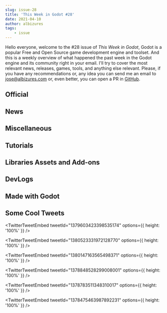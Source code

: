 ```yaml
---
slug: issue-28
title: 'This Week in Godot #28'
date: 2021-04-10
author: albizures
tags:
	- issue
---
```


Hello everyone, welcome to the #28 issue of _This Week in Godot_, Godot is a popular Free and Open Source game development engine and toolset. And this is a weekly overview of what happened the past week in the Godot engine and its community right in your email. I'll try to cover the most relevant news, releases, games, tools, and anything else relevant. Please, if you have any recommendations or, any idea you can send me an email to jose@albizures.com or, even better, you can open a PR in [GitHub](https://github.com/albizures/ThisWeekInGodot).

## Official

<Card
	author="Godot Engine"
	link="https://godotengine.org/article/release-candidate-godot-3-3-rc-8"
	label="Release candidate: Godot 3.3 RC 8"
	description="Here’s another Release Candidate fixing a few important issues prior to Godot 3.3-stable. We’re now really close to calling it final, so it’s probably your last chance to try the RC and thwart our hopes to release 3.3 soon ;)"
	publisher="Godot Engine"
	icon="https://godotengine.org/themes/godotengine/assets/favicon.png"
	cover="https://godotengine.org/storage/app/uploads/public/606/c74/84a/606c7484a882d322344009.jpg"
	date="2021-04-07T09:00:00.000Z"
/>

## News

<Card
	author="godotengine"
	link="https://github.com/godotengine/godot/pull/47761"
	label="Add marshalling to PackedByteArray by reduz · Pull Request #47761 · godotengine/godot"
	description="Decode/Encode functions for u8,s8,u16,s16,u32,s32,u64,s64,half,float,double,variant at any offset"
	publisher="GitHub"
	icon="https://github.com/windows-tile.png"
	cover="https://avatars.githubusercontent.com/u/6318500?s=400&v=4"
	date="2021-04-09T09:00:00.000Z"
/>

<Card
	author="TeamApplePie"
	link="https://itch.io/jam/gotm-jam-3/entries"
	label="The results for #gotmjam are in!"
	description="Gotm.io Jam is the opportunity for you to make a game using the Godot Engine over the course of two weekends (ten days)."
	publisher="itch.io"
	icon="https://itch.io/favicon.ico"
	cover="https://img.itch.zone/aW1hZ2UyL2phbS8zMDAzMTgvNTUwNDc5My5wbmc=/508x254%23mb/OoDLEr.png"
/>

<Card
	author="godotengine"
	link="https://github.com/godotengine/godot-proposals/issues/2560"
	label="Redesign Camera3D pivoting and unocclusion · Issue #2560 · godotengine/godot-proposals"
	description="Describe the project you are working on Godot Describe the problem or limitation you are having in your project Doing proper game cameras in Godot is not obvious. Currently, two overlapping (to som..."
	publisher="GitHub"
	icon="https://github.com/windows-tile.png"
	cover="https://avatars.githubusercontent.com/u/6318500?s=400&v=4"
	date="2021-04-06T09:00:00.000Z"
/>

<Card
	author="Bakenshake"
	link="https://itch.io/jam/godot-wild-jam-32"
	label="Godot Wild Jam #32: Submissions open"
	description="A game jam from 2021-04-09 to 2021-04-22 hosted by Bakenshake. Welcome to the Godot Wild Jam which starts the second weekend of every month. Whether you’re a person who likes to go wild, a casual game developer, G..."
	publisher="itch.io"
	icon="https://itch.io/favicon.ico"
	cover="https://img.itch.zone/aW1hZ2UyL2phbS8yOTg1NzMvNTM5OTY3Mi5wbmc=/original/o4fcZx.png"
	date="2021-04-11T05:21:00.000Z"
/>

## Miscellaneous

<Card
	author="Emily"
	link="https://www.youtube.com/watch?v=cderpWR3u_M"
	label="Bitmapflow Godot animation comparison"
	description="https://github.com/Bauxitedev/bitmapflow"
	publisher="YouTube"
	icon="https://www.youtube.com/s/desktop/9528aa7e/img/favicon_144.png"
	cover="https://i.ytimg.com/vi/cderpWR3u_M/maxresdefault.jpg"
	date="2021-04-07T00:00:00.000Z"
/>

<Card
	author="Solo CodeNet"
	link="https://www.youtube.com/watch?v=bRBKoGPCK9w"
	label="1 year of prototypes games"
	description="hello les amis c’est solo ! on crée des jeux avec Godot engine si vous voulez prolonger la discussion n’hésitez pas à nous rejoindre sur le discord solo_code..."
	publisher="YouTube"
	icon="https://www.youtube.com/s/desktop/9528aa7e/img/favicon_144.png"
	cover="https://i.ytimg.com/vi/bRBKoGPCK9w/maxresdefault.jpg"
	date="2021-04-04T00:00:00.000Z"
/>

<Card
	author="Qbieshay"
	link="https://twitter.com/qbieshay/status/1378839484293390340"
	label="Another month, another challenge in Godot's VFX server!"
	description="This month's theme is 🌼healing🌸"
	publisher="Twitter"
	icon="https://abs.twimg.com/responsive-web/client-web/icon-ios.b1fc7275.png"
/>

<Card
	author="Gonzalo Gutiérrez"
	link="https://godotes.com/issues/godotes-1/"
	label="Godotes #1 - The year of Godot. the first issue of Godot Notes"
	description="The first issue of Godot Notes. A weekly Godot engine newsletter. This week: Godot growth through the years"
	publisher="Godot Notes"
	icon="https://godotes.com/content/images/2020/12/GodotesLogo2-3.svg"
	cover="https://godotes.com/content/images/2021/01/dataScreenFinal-1.png"
	date="2021-01-15T22:19:22.000Z"
/>

<Card
	author="tcmug"
	link="https://godotshaders.com/shader/focus-rectangle-box/"
	label="Focus rectangle / box - Godot Shaders"
	description="Slap on a quad to display selection of a unit,..."
	publisher="Godot Shaders"
	icon="https://godotshaders.com/wp-content/uploads/2021/01/favicon.png"
	cover="https://godotshaders.com/wp-content/uploads/2021/01/bookmark_loggedout.png"
	date="2021-04-10T05:25:08.000Z"
/>

<Card
	author="rakaisahakarya"
	link="https://godotshaders.com/shader/toon-shader-inspired-of-genshin-impact/"
	label="Toon Shader inspired by Genshin Impact - Godot Shaders"
	description="I create simple Toon Shader inspired of Genshin Impact. not..."
	publisher="Godot Shaders"
	icon="https://godotshaders.com/wp-content/uploads/2021/01/favicon.png"
	cover="https://godotshaders.com/wp-content/uploads/2021/01/toon_shader.jpg"
	date="2021-04-03T18:47:04.000Z"
/>

<Card
	author="QbieShay"
	link="https://godotshaders.com/shader/texture-mix-example/"
	label="Texture mix example - Godot Shaders"
	description="A shader that showcases three different ways of mixing textures:–..."
	publisher="Godot Shaders"
	icon="https://godotshaders.com/wp-content/uploads/2021/01/favicon.png"
	cover="https://godotshaders.com/wp-content/uploads/2021/01/bookmark_loggedout.png"
	date="2021-04-06T22:38:06.000Z"
/>

<Card
	author="tcmug"
	link="https://godotshaders.com/shader/focus-circle-ring/"
	label="Focus circle / ring - Godot Shaders"
	description="Slap on a quad to display selection of a unit,..."
	publisher="Godot Shaders"
	icon="https://godotshaders.com/wp-content/uploads/2021/01/favicon.png"
	cover="https://godotshaders.com/wp-content/uploads/2021/01/Screenshot-2021-04-10-at-8.17.30.png"
	date="2021-04-10T05:25:17.000Z"
/>

## Tutorials

<Card
	author="MarvinGamedev"
	link="https://www.youtube.com/watch?v=dcfV47D5GRw"
	label="Making a game in 20 minutes!! (fruit ninja on godot)"
	description="follow me on twitter at @marvingamedev#games #godot #gamedev"
	publisher="YouTube"
	icon="https://www.youtube.com/s/desktop/9528aa7e/img/favicon_144.png"
	cover="https://i.ytimg.com/vi/dcfV47D5GRw/maxresdefault.jpg"
	date="2021-04-04T00:00:00.000Z"
/>

<Card
	author="iaknihs"
	link="https://www.youtube.com/watch?v=AAB6JwI3LVA"
	label="Godot Labels in 3D — Name Plates (Tutorial)"
	description="A tutorial video on how to make Nametags (or Entity descriptions, etc.) as you often see above Players’ and NPCs’ heads in MMORPGs and even some single-playe..."
	publisher="YouTube"
	icon="https://www.youtube.com/s/desktop/9528aa7e/img/favicon_144.png"
	cover="https://i.ytimg.com/vi/AAB6JwI3LVA/maxresdefault.jpg"
	date="2021-04-07T00:00:00.000Z"
/>

<Card
	author="DavidGames001"
	link="https://www.youtube.com/watch?v=UakfVXeVsko"
	label="[Portuguese] Simplifica Godot3 ep4 NodePath (Caminho Para o No)"
	description="Nessa serie vou trazer diversos tutoriais voltados para funções, nos, variáveis e elementos da ferramenta e como aplica-los no Godot de forma que possam des..."
	publisher="YouTube"
	icon="https://www.youtube.com/s/desktop/9528aa7e/img/favicon_144.png"
	cover="https://i.ytimg.com/vi/UakfVXeVsko/maxresdefault.jpg"
	date="2021-04-07T00:00:00.000Z"
/>

<Card
	author="Bramwell Williams"
	link="https://www.youtube.com/watch?v=9RRoKKQ7nF0"
	label="Advanced particles: Godot Guide"
	description="00:00 introduction00:38 emission masks02:45 particle animations04:20 spike pit06:24 particle queue10:06 particle shadersA selection of advanced techniques fo..."
	publisher="YouTube"
	icon="https://www.youtube.com/s/desktop/9528aa7e/img/favicon_144.png"
	cover="https://i.ytimg.com/vi/9RRoKKQ7nF0/maxresdefault.jpg"
	date="2021-04-07T00:00:00.000Z"
/>

<Card
	author="Game Development Center"
	link="https://www.youtube.com/watch?v=ZS9IoPv2TfI"
	label="Changing Player Appearance when Equipping | Godot Tutorial"
	description="In this Godot tutorial, I will teach you how to change the appearance of your player character based on the equipment you have equipped. I will teach you a c..."
	publisher="YouTube"
	icon="https://www.youtube.com/s/desktop/9528aa7e/img/favicon_144.png"
	cover="https://i.ytimg.com/vi/ZS9IoPv2TfI/maxresdefault.jpg"
	date="2021-04-05T00:00:00.000Z"
/>

<Card
	author="Arith metic"
	link="https://www.youtube.com/watch?v=oJuzoAPZo6I"
	label="How to Create an Animated Splash Screen - Godot Tutorial"
	description="This tutorial covers how I built the animated splash screen for Brackeys Game Jam 2021.1This covers how to use Godot’s path2d and the fade in fade out that I..."
	publisher="YouTube"
	icon="https://www.youtube.com/s/desktop/9528aa7e/img/favicon_144.png"
	cover="https://i.ytimg.com/vi/oJuzoAPZo6I/hqdefault.jpg"
	date="2021-04-06T00:00:00.000Z"
/>

<Card
	author="Dimension Omega"
	link="https://www.youtube.com/watch?v=GkDQGJ0sjGg"
	label="Point & Click Adventure Game with Godot Tutorial - Inventory Part 3(Using Items)"
	description="In this video we are using items that will collected. Using different items will generate different response messages to the player. If the player uses the c..."
	publisher="YouTube"
	icon="https://www.youtube.com/s/desktop/9528aa7e/img/favicon_144.png"
	cover="https://i.ytimg.com/vi/GkDQGJ0sjGg/maxresdefault.jpg"
	date="2021-04-06T00:00:00.000Z"
/>

<Card
	author="DavidGames001"
	link="https://www.youtube.com/watch?v=GMUajDepEFA"
	label="[Portuguese] MegaMan Godot3 - ep3 Gerenciador de Animação(Anim Mananger)"
	description="Nessa aula vamos configurar nosso gerenciador de animações para executar todas as animações do nosso player sem atrapalhar nosso input.Confira nossos jogos n..."
	publisher="YouTube"
	icon="https://www.youtube.com/s/desktop/9528aa7e/img/favicon_144.png"
	cover="https://i.ytimg.com/vi/GMUajDepEFA/maxresdefault.jpg"
	date="2021-04-05T00:00:00.000Z"
/>

<Card
	author="jmbiv"
	link="https://www.youtube.com/watch?v=w_6rtbReRgw"
	label="How to Use Tool Scripts and Resources in Godot (Godot Retro Text Adventure Tutorial #9)"
	description="In this video you will learn how to use tool scripts in Godot so that we can update our room names and descriptions in the editor and see those updates. Addi..."
	publisher="YouTube"
	icon="https://www.youtube.com/s/desktop/9528aa7e/img/favicon_144.png"
	cover="https://i.ytimg.com/vi/w_6rtbReRgw/maxresdefault.jpg"
	date="2021-04-05T00:00:00.000Z"
/>

<Card
	author="Pneuma"
	link="https://www.youtube.com/watch?v=SiFuVJz2H-I"
	label="How To Make a Visual Novel in Godot"
	description="I realised that there were not many resources out there to help user’s build their own visual novel in Godot (without using plugins and templates) so I put t..."
	publisher="YouTube"
	icon="https://www.youtube.com/s/desktop/9528aa7e/img/favicon_144.png"
	cover="https://i.ytimg.com/vi/SiFuVJz2H-I/maxresdefault.jpg"
	date="2021-04-05T00:00:00.000Z"
/>

<Card
	author="bitbrain"
	link="https://www.youtube.com/watch?v=j_FMsL_ru1w"
	label="2D Lighting and Day&Night cycle in under 5 minutes! Godot 3.2 Tutorial"
	description="In this Godot Engine tutorial, I show you how to set up 2D lighting, including advanced shadows and a simple Day&Night cycle mechanic!Download the setup here..."
	publisher="YouTube"
	icon="https://www.youtube.com/s/desktop/9528aa7e/img/favicon_144.png"
	cover="https://i.ytimg.com/vi/j_FMsL_ru1w/maxresdefault.jpg"
	date="2021-04-05T00:00:00.000Z"
/>

<Card
	author="Jean Makes Games"
	link="https://www.youtube.com/watch?v=N461lfsHua4"
	label="WALL JUMP & WALL SLIDE THE EASY WAY (GODOT 3.2)"
	description="In this video I show you how to create a wall jump & a wall slide mechanic for your game, subscribe! :)"
	publisher="YouTube"
	icon="https://www.youtube.com/s/desktop/9528aa7e/img/favicon_144.png"
	cover="https://i.ytimg.com/vi/N461lfsHua4/maxresdefault.jpg"
	date="2021-04-06T00:00:00.000Z"
/>

<Card
	author="Agnis NeZvers Aldiņš"
	link="https://www.youtube.com/watch?v=1qSJSJKo3rc"
	label="Godot Verlet Integration"
	description="GitHub: https://github.com/nezvers/Godot_Public_Examples/tree/master/Nature_code/Verlet%20Ropehttps://nezvers.itch.io/https://twitter.com/NeZversStudiohttps:..."
	publisher="YouTube"
	icon="https://www.youtube.com/s/desktop/9528aa7e/img/favicon_144.png"
	cover="https://i.ytimg.com/vi/1qSJSJKo3rc/maxresdefault.jpg"
	date="2021-04-05T00:00:00.000Z"
/>

<Card
	author="John Ivess"
	link="https://www.youtube.com/watch?v=mdhKQLUHm2s"
	label="Hit- and Hurtboxes + Collision Layers explained (Combat Essentials in Godot | P2)"
	description="In this episode of the Combat Essentials course, we’ll cover setting up functional Hitboxes and Hurtboxes, and Collision Layers, which allow you to virtuousl..."
	publisher="YouTube"
	icon="https://www.youtube.com/s/desktop/9528aa7e/img/favicon_144.png"
	cover="https://i.ytimg.com/vi/mdhKQLUHm2s/maxresdefault.jpg"
	date="2021-04-05T00:00:00.000Z"
/>

<Card
	author="iaknihs"
	link="https://www.youtube.com/watch?v=XgP7Ip_zknU"
	label="Godot Tip — Preventing Camera Clipping in 3D"
	description="Don’t think everyone’s aware there’s a ClippedCamera Node... and I think it’s named a bit weirdly, so not everyone might try it. So here’s a video for anyone..."
	publisher="YouTube"
	icon="https://www.youtube.com/s/desktop/9528aa7e/img/favicon_144.png"
	cover="https://i.ytimg.com/vi/XgP7Ip_zknU/maxresdefault.jpg"
	date="2021-04-05T00:00:00.000Z"
/>

<Card
	author="Emily"
	link="https://www.youtube.com/watch?v=ZNExTqswbCY"
	label="Godot TileMap Autotile Tutorial"
	description="Tileset used: https://genewheel.itch.io/16x16-dungeon-tilesetGodot documentation page: https://docs.godotengine.org/en/stable/tutorials/2d/using_tilemaps.html"
	publisher="YouTube"
	icon="https://www.youtube.com/s/desktop/9528aa7e/img/favicon_144.png"
	cover="https://i.ytimg.com/vi/ZNExTqswbCY/maxresdefault.jpg"
	date="2021-04-04T00:00:00.000Z"
/>

<Card
	author="MrEliptik"
	link="https://www.youtube.com/watch?v=BbwZYQQYhZo"
	label="Recreating CONTROL object throwing in GODOT"
	description="In this tutorial, I’m showing you how to recreate the throwing mechanic from CONTROL remedy. This game is absolutely awesome, and I loved the mechanic, so I ..."
	publisher="YouTube"
	icon="https://www.youtube.com/s/desktop/9528aa7e/img/favicon_144.png"
	cover="https://i.ytimg.com/vi/BbwZYQQYhZo/maxresdefault.jpg"
	date="2021-04-02T00:00:00.000Z"
/>

<Card
	author="GDQuest"
	link="https://www.youtube.com/watch?v=NK_SYVO7lMA"
	label="How to Use Godot’s Signals"
	description="Get our best free Godot tutorials and resources: https://gdquest.com/get-startedIn this lesson, you’ll learn to connect and use signals both with the editor ..."
	publisher="YouTube"
	icon="https://www.youtube.com/s/desktop/9528aa7e/img/favicon_144.png"
	cover="https://i.ytimg.com/vi/NK_SYVO7lMA/maxresdefault.jpg"
	date="2021-04-08T00:00:00.000Z"
/>

<Card
	author="Drew Conley"
	link="https://www.youtube.com/watch?v=-LCBgGK-BAk"
	label="4 Techniques for Troubleshooting Godot code"
	description="In this beginner tutorial, we walk through 4 detailed techniques for getting to the bottom of code related bugs in Godot projects. We cover printing to the O..."
	publisher="YouTube"
	icon="https://www.youtube.com/s/desktop/9528aa7e/img/favicon_144.png"
	cover="https://i.ytimg.com/vi/-LCBgGK-BAk/maxresdefault.jpg"
	date="2021-04-07T00:00:00.000Z"
/>

## Libraries Assets and Add-ons

<Card
	author="samdze"
	link="https://github.com/samdze/godot-makefile-launcher-plugin"
	label="samdze/godot-makefile-launcher-plugin"
	description="Plugin to execute or build make targets from the Godot Editor - samdze/godot-makefile-launcher-plugin"
	publisher="GitHub"
	icon="https://github.com/windows-tile.png"
	cover="https://avatars.githubusercontent.com/u/19392104?s=400&v=4"
	date="2021-04-05T09:00:00.000Z"
/>

<Card
	author="GodotWildJam"
	link="https://github.com/GodotWildJam/gwj-accessibility-scripts"
	label="GodotWildJam/gwj-accessibility-scripts"
	description="This repo is a culmination of the accessibility scripts created and provided by members of the Godot and GWJ communities. - GodotWildJam/gwj-accessibility-scripts"
	publisher="GitHub"
	icon="https://github.com/windows-tile.png"
	cover="https://avatars.githubusercontent.com/u/81878249?s=400&v=4"
	date="2021-04-03T09:00:00.000Z"
/>

<Card
	author="samdze"
	link="https://github.com/samdze/godot-makefile-launcher-plugin"
	label="samdze/godot-makefile-launcher-plugin"
	description="Plugin to execute or build make targets from the Godot Editor - samdze/godot-makefile-launcher-plugin"
	publisher="GitHub"
	icon="https://github.com/windows-tile.png"
	cover="https://avatars.githubusercontent.com/u/19392104?s=400&v=4"
	date="2021-04-05T09:00:00.000Z"
/>

<Card
	author="Solo Byte Games"
	link="https://solobytegames.itch.io/godot-polygon-2d-fracture-system"
	label="Godot Polygon 2D Fracture System by Solo Byte Games"
	description="2 scripts for fracturing 2D polygons in the Godot Engine (3.2+)."
	publisher="itch.io"
	icon="https://img.itch.zone/aW1nLzU1MjIyODcuZ2lm/32x32%23m/ovMYsM.gif"
	cover="https://img.itch.zone/aW1nLzU1MjIyODcuZ2lm/original/EmW8qq.gif"
	date="2021-04-09T15:37:27.294Z"
/>

<Card
	author="paulhocker"
	link="https://godotengine.org/asset-library/asset/618"
	label="Godot-Stuff Logger 3.2 - Godot Asset Library"
	description="Godot-Stuff Logger (gs_logger)"
	publisher="Godot Asset Library"
	icon="https://godotengine.org/themes/godotengine/assets/favicon.png"
	cover="https://i.imgur.com/jLOnxGt.png"
	date="2021-04-09"
/>

<Card
	author="dr-dan"
	link="https://godotengine.org/asset-library/asset/474"
	label="Funcy - Godot Asset Library"
	description="An addon to aid a functional programming style in gdscript."
	publisher="Godot Asset Library"
	icon="https://godotengine.org/themes/godotengine/assets/favicon.png"
	cover="https://github.com/Dr-Dan/godot-funcy/raw/main/logo.png"
	date="2021-04-04"
/>

<Card
	author="gilzoide"
	link="https://godotengine.org/asset-library/asset/916"
	label="Dockable Container - Godot Asset Library"
	description="Container script that manages docking panels."
	publisher="Godot Asset Library"
	icon="https://godotengine.org/themes/godotengine/assets/favicon.png"
	cover="https://raw.githubusercontent.com/gilzoide/godot-dockable-container/main/icon.png"
	date="2021-04-09"
/>

<Card
	author="metal_mastery"
	link="https://www.reddit.com/r/godot/comments/mmomrc/now_with_normals_and_random_colors_folks_im/"
	label="Splash screen idea"
	publisher="reddit"
	icon="https://www.redditstatic.com/desktop2x/img/favicon/android-icon-192x192.png"
	cover="https://external-preview.redd.it/MsjKwKR3k7FGhpi41-chQ7qPMw1oTqY_Q74DuSm6vyA.png?format=pjpg&auto=webp&s=2f00184ba4beb7171dc24bade2960a40a9b6b4ac"
/>

## DevLogs

<Card
	author="Checkov Stuff"
	link="https://www.youtube.com/watch?v=akey6Gx8ThI"
	label="LoFi Sky Devlog 2"
	description="I’m back this week to describe the plan for the project going forwardFeel free to comment with suggestions, questions, or anything else!Follow updates at htt..."
	publisher="YouTube"
	icon="https://www.youtube.com/s/desktop/9528aa7e/img/favicon_144.png"
	cover="https://i.ytimg.com/vi/akey6Gx8ThI/maxresdefault.jpg"
	date="2021-04-06T00:00:00.000Z"
/>

<Card
	author="BitBirdy"
	link="https://www.youtube.com/watch?v=jtniiE0_n0w"
	label="An enemy appears! | Devlog #6"
	description="In this video I’ll be showing you how I created the first enemy in my game including its movement and attack mechanics. This is for my pixel art shooter game..."
	publisher="YouTube"
	icon="https://www.youtube.com/s/desktop/9528aa7e/img/favicon_144.png"
	cover="https://i.ytimg.com/vi/jtniiE0_n0w/maxresdefault.jpg"
	date="2021-04-06T00:00:00.000Z"
/>

<Card
	author="Tim Krief"
	link="https://www.youtube.com/watch?v=vX3Li8GDieA"
	label="I made a third person character system from scratch"
	description="I think the character’s animations are pretty good at this point! I added shapes to visualize the way things work so that it’ll be easier to explain. I’m pro..."
	publisher="YouTube"
	icon="https://www.youtube.com/s/desktop/9528aa7e/img/favicon_144.png"
	cover="https://i.ytimg.com/vi/vX3Li8GDieA/maxresdefault.jpg"
	date="2021-04-05T00:00:00.000Z"
/>

<Card
	author="PlayWithFurcifer"
	link="https://www.youtube.com/watch?v=NrBYb1kV9Eg"
	label="Help Us Name Our Game! Ultimates! Character Selection and an Evil Moon - Indie Game Devlog #3"
	description="We need your help! How should we name our game? It’s a pixel roguelite made in Godot Engine.0:00 Title problems1:03 Dashes & Shockwaves1:48 Rage!2:20 Evil Mo..."
	publisher="YouTube"
	icon="https://www.youtube.com/s/desktop/9528aa7e/img/favicon_144.png"
	cover="https://i.ytimg.com/vi/NrBYb1kV9Eg/maxresdefault.jpg"
	date="2021-04-05T00:00:00.000Z"
/>

<Card
	author="Angeles Studios"
	link="https://www.youtube.com/watch?v=2ydtEhRIwuU"
	label="Godot - Game Development - Grindway 01"
	description="A indie game made with Godot. Devlog 01.Music:Buddha by Kontekst ➜ https://soundcloud.com/kontekstmusic"
	publisher="YouTube"
	icon="https://www.youtube.com/s/desktop/9528aa7e/img/favicon_144.png"
	cover="https://i.ytimg.com/vi/2ydtEhRIwuU/maxresdefault.jpg"
	date="2021-04-05T00:00:00.000Z"
/>

<Card
	author="Negro Kage"
	link="https://www.youtube.com/watch?v=YuwyOJ84thk"
	label="Spittaz Devlog 1 - What is a Spittaz?"
	description="This is the first devlog of my upcoming indie game Spittaz. I talk about what the project is, what inspired me, and some of the nuances of the game.Timestamp..."
	publisher="YouTube"
	icon="https://www.youtube.com/s/desktop/9528aa7e/img/favicon_144.png"
	cover="https://i.ytimg.com/vi/YuwyOJ84thk/maxresdefault.jpg"
	date="2021-04-03T00:00:00.000Z"
/>

<Card
	author="Avalon"
	link="https://www.youtube.com/watch?v=oMhaCcTxdYE"
	label="nARROW - Game juice devlog/tutorial"
	description="Hey everyone,This week I went on a little gamedev adventure,I made a game with the sole purpose of making it as juicy as possible. Check it out, you might le..."
	publisher="YouTube"
	icon="https://www.youtube.com/s/desktop/9528aa7e/img/favicon_144.png"
	cover="https://i.ytimg.com/vi/oMhaCcTxdYE/maxresdefault.jpg"
	date="2021-04-04T00:00:00.000Z"
/>

<Card
	author="MM Gamedev"
	link="https://www.youtube.com/watch?v=XxbKY9Tu5i4"
	label="NOT Making a Game in one day | GODOT Devlog | Game Jam"
	description="So after many years of not-uploading-another-video....... Here’s my Video on how i tried to make a game for a Game Jam on the last day of the Jam. Subscribe...."
	publisher="YouTube"
	icon="https://www.youtube.com/s/desktop/9528aa7e/img/favicon_144.png"
	cover="https://i.ytimg.com/vi/XxbKY9Tu5i4/hqdefault.jpg"
	date="2021-03-08T00:00:00.000Z"
/>

## Made with Godot

<Card
	author="Game Endeavor"
	link="https://www.kickstarter.com/projects/gameendeavor/zoe-and-the-cursed-dreamer-cozy-open-world-rpg"
	label="Zoe and the Cursed Dreamer - Cozy Open World RPG"
	description="Explore an immersive open world and meet lovable quirky characters."
	publisher="Kickstarter"
	icon="https://a.kickstarter.com/assets/touch-icon-192x192-710ace6840055401ec231c1d86ce7312c56bb510fad8b775229b0ce73d0054c5.png"
	cover="https://ksr-ugc.imgix.net/assets/032/904/771/55c65b79dd377aa30ef0af541b53bc94_original.png?ixlib=rb-2.1.0&crop=faces&w=1552&h=873&fit=crop&v=1616930686&auto=format&frame=1&q=92&s=1014e20c35d4a8bb3011dec48ce6d2b5"
	date="2024-03-01T00:00:00.000Z"
/>

<Card
	author="gilzoide"
	link="https://itch.io/devlog/238813/open-beta.amp"
	label="Open beta! - Raise and Shine - itch.io"
	description="undefined"
	publisher="itch.io"
	icon="https://static.itch.io/images/org-logo.png"
	cover="https://img.itch.zone/aW1nLzU1ODQ1ODYuZ2lm/696x512%23/POmZN3.gif"
	date="2021-04-03T19:52:53.000Z"
/>

<Card
	author="Nahuel Cabrol"
	link="https://play.google.com/store/apps/details?id=org.NahueCabrol.or8bit"
	label="Or8bit : Retro Orbital Space Flight Simulator - Apps on Google Play"
	description="The unmanned spacecraft are not controlled by people in real time, they have a pre-programmed list of instructions that were planned before the launch."
	publisher="Apps on Google Play"
	icon="https://www.gstatic.com/android/market_images/web/favicon_v2.ico"
	cover="https://play-lh.googleusercontent.com/GYJkzQ68xi7NLFhICB7jhkMjF-z5tMiPYZtBtHP6DuCbHQAbeX6McJvcATV7Wfccg_g"
/>

<Card
	author="fernandolv3"
	link="https://fernandolv3.itch.io/space-crawlers"
	label="Space Crawlers #dcjam2021 by fernandolv3"
	description="A game about exploration of spaceships and in narrow corridors. Made in the Dungeon Crawler Jam 2021"
	publisher="itch.io"
	icon="https://img.itch.zone/aW1nLzU2MTA3NDUucG5n/32x32%23/wOl6Zu.png"
	cover="https://img.itch.zone/aW1nLzU2MTA3NDUucG5n/original/7EZOxd.png"
	date="2021-04-09T15:37:40.641Z"
/>

<Card
	author="QUEENFAITH2020"
	link="https://darkskull58.itch.io/chakravyuh-the-game"
	label="Chakravyuh The Game by darkskull58"
	description="​Chakravyuh is an action adventure game with a heavy focus on Boss Fights and Story."
	publisher="itch.io"
	icon="https://img.itch.zone/aW1nLzU2MTM0ODAuanBn/32x32%23/2t1uH5.jpg"
	cover="https://img.itch.zone/aW1nLzU2MTM0ODAuanBn/original/75Nkip.jpg"
	date="2021-04-09T19:37:41.498Z"
/>

<Card
	author="Qubyt"
	link="https://play.google.com/store/apps/details?id=com.BlastSpace.game"
	label="Blast Space - Apps on Google Play"
	description="Fly through the tunnel, blast all enemies. Start with a small spaceship and collect all the available spaceships."
	publisher="Apps on Google Play"
	icon="https://www.gstatic.com/android/market_images/web/favicon_v2.ico"
	cover="https://play-lh.googleusercontent.com/24zUaLRu6b0M-niZl6aHkrnD6SrSEMIMAwap0ccFPDEPwp1G9N_w04wvGhAL7MOCCQ"
/>

<Card
	author="Inercode"
	link="https://www.youtube.com/watch?v=KAe78sxj1AQ"
	label="Animal Soul Game - Early Stages (Android Game) (Pre-alpha)"
	description="Animal Soul is an adventure game in a different universe, your goal is to return home...The game is at the beginning of its development, and a pre-alpha vers..."
	publisher="YouTube"
	icon="https://www.youtube.com/s/desktop/9528aa7e/img/favicon_144.png"
	cover="https://i.ytimg.com/vi/KAe78sxj1AQ/hqdefault.jpg"
	date="2021-04-09T00:00:00.000Z"
/>

<Card
	author="Raffaele Picca"
	link="https://store.steampowered.com/app/1513960/FRANZ_FURY/"
	label="FRANZ FURY on Steam"
	description="Save your cat Hans in this post-apocalyptic top-down arcade-action-murder-racing game and become the meanest mutant in the wasteland!"
	publisher="STEAM"
	icon="https://store.steampowered.com/favicon.ico"
	cover="https://cdn.cloudflare.steamstatic.com/steam/apps/1513960/capsule_616x353.jpg?t=1617950104"
/>

<Card
	author="gilzoide"
	link="https://gilzoide.itch.io/raise-and-shine"
	label="Raise and Shine by gilzoide"
	description="Push height up and down on top of your 2D textures to easily create normal maps for them!"
	publisher="itch.io"
	icon="https://img.itch.zone/aW1nLzU1ODAzOTkuZ2lm/32x32%23m/xUgSoq.gif"
	cover="https://img.itch.zone/aW1nLzU1ODAzOTkuZ2lm/original/6cOhUc.gif"
	date="2021-04-04T15:37:44.472Z"
/>

<Card
	author="8-BitMess"
	link="https://dunkelgrau.itch.io/starlynx"
	label="Starlynx by dunkelgrau"
	description="Rescue your friend Axolotl in a starfox like game."
	publisher="itch.io"
	icon="https://img.itch.zone/aW1nLzU1OTMzMzYucG5n/32x32%23/RrKf6l.png"
	cover="https://img.itch.zone/aW1nLzU1OTMzMzYucG5n/original/2FpxmG.png"
	date="2021-04-09T15:37:45.349Z"
/>

<Card
	author="MumuNiMochii"
	link="https://mumunimochii.itch.io/starr-and-monsters-glow-and-slime-update"
	label="Starr & Monsters - Glow and Slime Update by MumuNiMochii"
	description="Added new VFX with shaders and the World Environment node, and fixed slimes’ behaviour."
	publisher="itch.io"
	icon="https://img.itch.zone/aW1nLzU2MTI3MTkucG5n/32x32%23/ajd42q.png"
	cover="https://img.itch.zone/aW1nLzU2MTI3MTkucG5n/original/wqS6yE.png"
	date="2021-04-07T15:37:46.235Z"
/>

<Card
	author="loony_moth"
	link="https://loony-moth.itch.io/vape-escape"
	label="Vape Escape by loony_moth"
	description="Available for Windows, macOS, Linux"
	publisher="itch.io"
	icon="https://img.itch.zone/aW1nLzU2MjYyMDcucG5n/32x32%23/Hyg4VC.png"
	cover="https://img.itch.zone/aW1nLzU2MjYyMDcucG5n/original/PqexSe.png"
	date="2021-04-09T15:37:47.080Z"
/>

<Card
	author="Flarf"
	link="https://escada-games.itch.io/planet-waves"
	label="Planet Waves by Escada Games"
	description="Protect a small planet from invasors"
	publisher="itch.io"
	icon="https://img.itch.zone/aW1nLzU1OTE3NjUuZ2lm/32x32%23m/VXg0bi.gif"
	cover="https://img.itch.zone/aW1nLzU1OTE3NjUuZ2lm/original/josVPo.gif"
	date="2021-04-06T15:37:47.928Z"
/>

## Some Cool Tweets

<TwitterTweetEmbed tweetId="1379603423398535174" options={{ height: '100%' }} />

<TwitterTweetEmbed tweetId="1380523331972128770" options={{ height: '100%' }} />

<TwitterTweetEmbed tweetId="1380147163565498371" options={{ height: '100%' }} />

<TwitterTweetEmbed tweetId="1378848528299008001" options={{ height: '100%' }} />

<TwitterTweetEmbed tweetId="1378783511348310017" options={{ height: '100%' }} />

<TwitterTweetEmbed tweetId="1378475463987892231" options={{ height: '100%' }} />
